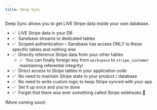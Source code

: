 ```yaml
---
title: Deep Sync
---
```


Deep Sync allows you to get LIVE Stripe data inside your own database.

- ✅&nbsp; LIVE Stripe data in your DB
- ✅&nbsp; Sanebase streams to dedicated tables
- ✅&nbsp; Scoped authentication &ndash; Sanebase has access ONLY to these specific tables and nothing else
- ✅&nbsp; Directly reference Stripe data from your other tables
  - ✅&nbsp; You can finally foreign key from `workspace` to `stripe_customer` maintaining referential integrity!
- ✅&nbsp; Direct access to Stripe tables in your application code
- ✅&nbsp; No need to maintain Stripe state in your product / database
- ✅&nbsp; No need to write custom logic to keep Stripe synced with your app
- ✅&nbsp; Set it up once and you're done
- ✅&nbsp; Forget that there was ever something called Stripe webhooks 🎉

(More coming soon)

